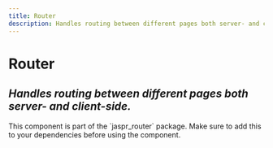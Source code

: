 ```yaml
---
title: Router
description: Handles routing between different pages both server- and client-side.
---
```


# Router
*Handles routing between different pages both server- and client-side.*
---

<Info>
This component is part of the `jaspr_router` package. Make sure to add this to your dependencies before using
the component.
</Info>


